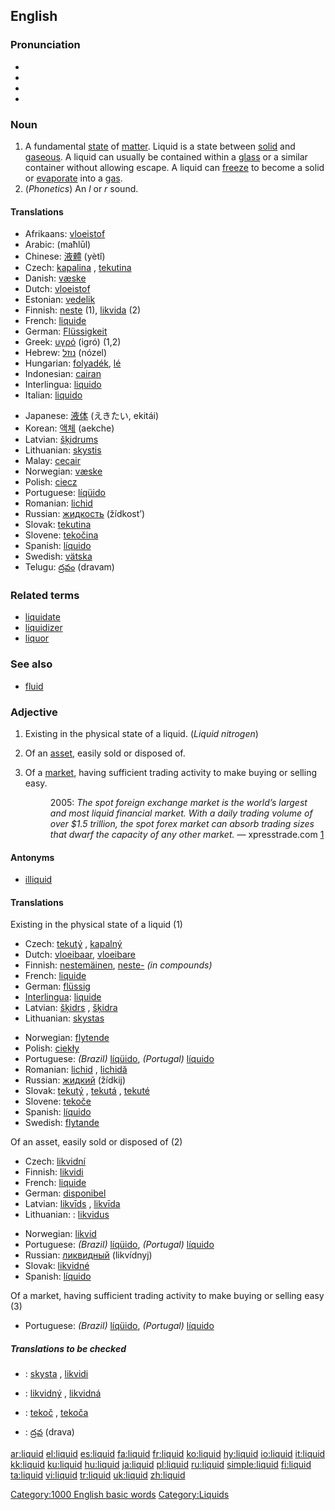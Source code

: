==English==

===Pronunciation===
*{{IPA|/ˈlɪkwɪd/}}
*{{SAMPA|/"lIkwId/}}
*{{AHD|/lɪk'wɪd/}}
*{{audio|en-us-liquid.ogg|Audio (US)}}

===Noun===
{{en-noun|s|-}}

# A fundamental [[state]] of [[matter]]. Liquid is a state between [[solid]] and [[gaseous]]. A liquid can usually be contained within a [[glass]] or a similar container without allowing escape. A liquid can [[freeze]] to become a solid or [[evaporate]] into a [[gas]].
# (''Phonetics'') An ''l'' or ''r'' sound.

====Translations====
{{top}}
*Afrikaans: [[vloeistof]]
*Arabic: {{ARchar|[[محلول]]}} (maħlūl) {{m}}
*Chinese: [[液體]] (yètǐ)
*Czech: [[kapalina]] {{f}}, [[tekutina]] {{f}}
*Danish: [[væske]] {{c}}
*Dutch: [[vloeistof]] {{f}}
*Estonian: [[vedelik]]
*Finnish: [[neste]] (1), [[likvida]] (2)
*French: [[liquide]] {{m}}
*German: [[Flüssigkeit]] {{f}}
*Greek: [[υγρό]] (igró) {{n}} (1,2)
*Hebrew: [[נוזל]] (nózel) {{m}}
*Hungarian: [[folyadék]], [[lé]]
*Indonesian: [[cairan]]
*Interlingua: [[liquido]]
*Italian: [[liquido]] {{m}}
{{mid}}
*Japanese: [[液体]] (えきたい, ekitái)
*Korean: [[액체]] (aekche)
*Latvian: [[šķidrums]] {{m}}
*Lithuanian: [[skystis]] {{m}}
*Malay: [[cecair]]
*Norwegian: [[væske]] {{f}}
*Polish: [[ciecz]] {{f}}
*Portuguese: [[líqüido]] {{m}}
*Romanian: [[lichid]] {{n}}
*Russian: [[жидкость]] (žídkost’) {{f}}
*Slovak: [[tekutina]] {{f}}
*Slovene: [[tekočina]] {{f}}
*Spanish: [[líquido]] {{m}}
*Swedish: [[vätska]]
*Telugu: [[ద్రవం]] (dravam)
{{bottom}}

===Related terms===
*[[liquidate]]
*[[liquidizer]]
*[[liquor]]

===See also===
*[[fluid]]

===Adjective===
{{en-adj-more-most}}

# Existing in the physical state of a liquid.  (''Liquid nitrogen'')
# {{finance}} Of an [[asset]], easily sold or disposed of.
# {{finance}} Of a [[market]], having sufficient trading activity to make buying or selling easy.
#: 2005: ''The spot foreign exchange market is the world’s largest and most liquid financial market. With a daily trading volume of over $1.5 trillion, the spot forex market can absorb trading sizes that dwarf the capacity of any other market.'' &mdash; xpresstrade.com [http://www.xpresstrade.com/24hour_liquidity.html]

====Antonyms====
*[[illiquid]]

====Translations====
;Existing in the physical state of a liquid (1)
{{top}}
*Czech: [[tekutý]] {{m}}, [[kapalný]] {{m}}
*Dutch: [[vloeibaar]], [[vloeibare]]
*Finnish: [[nestemäinen]], [[neste-]] ''(in compounds)''
*French: [[liquide]] {{mf}}
*German: [[flüssig]]
*[[Interlingua]]: [[liquide]]
*Latvian: [[šķidrs]] {{m}}, [[šķidra]] {{f}}
*Lithuanian: [[skystas]] {{m}}
{{mid}}
*Norwegian: [[flytende]]
*Polish: [[ciekły]] {{m}}
*Portuguese: ''(Brazil)'' [[líqüido]], ''(Portugal)'' [[líquido]]
*Romanian: [[lichid]] {{m}}, [[lichidă]] {{f}}
*Russian: [[жидкий]] (žídkij)
*Slovak: [[tekutý]] {{m}}, [[tekutá]] {{f}}, [[tekuté]] {{n}}
*Slovene: [[tekoče]] {{n}}
*Spanish: [[líquido]]
*Swedish: [[flytande]]
{{bottom}}

;Of an asset, easily sold or disposed of (2)
{{top}}
*Czech: [[likvidní]]
*Finnish: [[likvidi]]
*French: [[liquide]] {{m}} {{f}}
*German: [[disponibel]]
*Latvian: [[likvīds]] {{m}}, [[likvīda]] {{f}}
*Lithuanian: : [[likvidus]] {{m}}
{{mid}}
*Norwegian: [[likvid]]
*Portuguese: ''(Brazil)'' [[líqüido]], ''(Portugal)'' [[líquido]]
*Russian: [[ликвидный]] (likvídnyj)
*Slovak: [[likvidné]] {{n}}
*Spanish: [[líquido]]
{{bottom}}

;Of a market, having sufficient trading activity to make buying or selling easy (3)
{{top}}
{{mid}}
*Portuguese: ''(Brazil)'' [[líqüido]], ''(Portugal)'' [[líquido]]
{{bottom}}

=====Translations to be checked=====
{{checktrans}}
*{{ttbc|Lithuanian}}: [[skysta]] {{f}}, [[likvidi]] {{f}}
*{{ttbc|Slovak}}: [[likvidný]] {{m}}, [[likvidná]] {{f}}
*{{ttbc|Slovene}}: [[tekoč]] {{m}}, [[tekoča]] {{f}}
*{{ttbc|Telugu}}: [[ద్రవ]] (drava)

[[Category:1000 English basic words]]
[[Category:Liquids]]

[[ar:liquid]]
[[el:liquid]]
[[es:liquid]]
[[fa:liquid]]
[[fr:liquid]]
[[ko:liquid]]
[[hy:liquid]]
[[io:liquid]]
[[it:liquid]]
[[kk:liquid]]
[[ku:liquid]]
[[hu:liquid]]
[[ja:liquid]]
[[pl:liquid]]
[[ru:liquid]]
[[simple:liquid]]
[[fi:liquid]]
[[ta:liquid]]
[[vi:liquid]]
[[tr:liquid]]
[[uk:liquid]]
[[zh:liquid]]